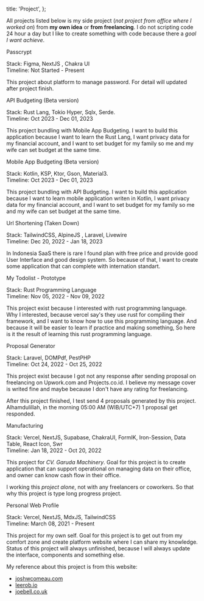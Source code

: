 
  title: 'Project',
};

All projects listed below is my side project (_not project from office where I worked on_) from **my own idea** or **from freelancing**.
I do not scripting code 24 hour a day but I like to create something with code because there a _goal I want achieve_.

<LinkHeader href="#">Passcrypt</LinkHeader>

Stack: Figma, NextJS , Chakra UI  
Timeline: Not Started - Present

This project about platform to manage password. For detail will updated after project finish.

<LinkHeader href="https://github.com/okumaru/rust-api">
  API Budgeting (Beta version)
</LinkHeader>

Stack: Rust Lang, Tokio Hyper, Sqlx, Serde.  
Timeline: Oct 2023 - Dec 01, 2023

This project bundling with Mobile App Budgeting.
I want to build this application because I want to learn the Rust Lang,
I want privacy data for my financial account,
and I want to set budget for my family so me and my wife can set budget at the same time.

<LinkHeader href="https://github.com/okumaru/mobile-app-budget">
  Mobile App Budgeting (Beta version)
</LinkHeader>

Stack: Kotlin, KSP, Ktor, Gson, Material3.  
Timeline: Oct 2023 - Dec 01, 2023

This project bundling with API Budgeting.
I want to build this application because I want to learn mobile application writen in Kotlin,
I want privacy data for my financial account,
and I want to set budget for my family so me and my wife can set budget at the same time.

<LinkHeader href="#">Url Shortening (Taken Down)</LinkHeader>

Stack: TailwindCSS, AlpineJS , Laravel, Livewire  
Timeline: Dec 20, 2022 - Jan 18, 2023

In Indonesia SaaS there is rare I found plan with free price and provide good User Interface and good design system.
So because of that, I want to create some application that can complete with internation standart.

<LinkHeader href="https://github.com/okumaru/rust-todolist">
  My Todolist - Prototype
</LinkHeader>

Stack: Rust Programming Language  
Timeline: Nov 05, 2022 - Nov 09, 2022

This project exist because I interested with rust programming language.
Why I interested, because vercel say's they use rust for compiling their framework,
and I want to know how to use this programming language.
And because it will be easier to learn if practice and making something,
So here is it the result of learning this rust programming language.

<LinkHeader href="https://drive.google.com/drive/folders/1vyCs-bXzExVdfYVnCA4wfjvKjmERllZb?usp=sharing">
  Proposal Generator
</LinkHeader>

Stack: Laravel, DOMPdf, PestPHP  
Timeline: Oct 24, 2022 - Oct 25, 2022

This project exist because I got not any response after sending proposal on freelancing on Upwork.com and Projects.co.id.
I believe my message cover is writed fine and maybe because I don't have any rating for freelancing.

After this project finished, I test send 4 proposals generated by this project.
Alhamdulillah, in the morning 05:00 AM (WIB/UTC+7) 1 proposal get responded.

<LinkHeader href="#">Manufacturing</LinkHeader>

Stack: Vercel, NextJS, Supabase, ChakraUI, FormIK, Iron-Session, Data Table, React Icon, Swr  
Timeline: Jan 18, 2022 - Oct 20, 2022

This project for <i>CV. Garuda Machinery</i>.
Goal for this project is to create application that can support operational on managing data on their office,
and owner can know cash flow in their office.

I working this _project alone_, not with any freelancers or coworkers.
So that why this project is type long progress project.

<LinkHeader href="/">Personal Web Profile</LinkHeader>

Stack: Vercel, NextJS, MdxJS, TailwindCSS  
Timeline: March 08, 2021 - Present

This project for my own self.
Goal for this project is to get out from my comfort zone and create platform website where I can share my knowledge.
Status of this project will always unfinished, because I will always update the interface, components and something else.

My reference about this project is from this website:

- [joshwcomeau.com](https://www.joshwcomeau.com/)
- [leerob.io](https://leerob.io/)
- [joebell.co.uk](https://joebell.co.uk/)


>

